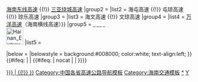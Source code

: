 {{Navbox
|name   =  海南省高速公路
|title  = [[海南高速公路|<span style="color:white;">海南省高速公路</span>]]
|titlestyle = background:#008000; color:white;
|groupstyle = background:#008000; color:white; text-align:center;
|image  = 
|style  =
|state  = collapsed

|group1 = [[中华人民共和国国家高速公路网|<span style="color:white;">国家高速</span>]]<br />[[File:China Expwy GXX sign no name.svg|45px]]
|list1  =
 {{Navbox|child
|groupstyle = background:#228B22; color:white; text-align:left; width:12em;
|liststyle = width:auto; text-align:left
|group1 ={{China Expwy Name|G98|&nbsp;[[海南环线高速公路|<span style="color:white;">海南地区环线高速</span>]]}}
|list1  = [[海口绕城高速]](西段）{{!}} [[海南西线高速公路|海南西线高速]] {{!}} [[海南东线高速]] {{!}} [[三亚绕城高速]]
|group2 ={{China Expwy Name|G9811|&nbsp;[[海南中线高速公路|<span style="color:white;">海南中线高速</span>]]}}
|list2  = 海屯高速 {{!}} 屯琼高速 {{!}} 琼乐高速
|group3 ={{China Expwy Name|G9812|&nbsp;[[海琼高速公路|<span style="color:white;">海琼高速</span>]]}}
|list3  = 海文高速 {{!}} 文琼高速
|group4 ={{China Expwy Name|G9813|&nbsp;[[万洋高速公路|<span style="color:white;">万洋高速</span>]]}}
|list4  = [[万洋高速]]（海南横线高速）}}
{{nowrap end}}
{{nowrap end}}
|group5 = [[海南高速公路|<span style="color:white;">琼高速</span>]]<br />[[File:Hainan Expwy SXX sign no name.svg|45px]]
|list5  =
 {{Navbox|child
  |groupstyle =background:green; color:white; text-align:left; width:120px;
  |liststyle = width:auto; text-align:left
  |group1 ={{China Expwy Name||&nbsp;[[山海高速公路|<span style="color:white;">山海高速</span>]]|P=Hainan}}
|list1  = [[山海高速公路|山海高速]]
|group2 ={{China Expwy Name|S15|&nbsp;[[儋白高速公路|<span style="color:white;">儋白高速</span>]]|P=Hainan}}
|list2  = [[儋白高速公路|儋白高速]]
|group3 ={{China Expwy Name||&nbsp;[[文临高速公路|<span style="color:white;">文临高速</span>]]|P=Hainan}}
|list3  = [[文临高速]]
|group4={{China Expwy Name|S81|&nbsp;[[海口联络线高速公路|<span style="color:white;">海口联络线</span>]]|P=Hainan}}
|list4  = [[海南东线高速]] （龙桥-府城）
|group5 ={{China Expwy Name|S82|&nbsp;[[海口联络线高速公路|<span style="color:white;">机场联络线</span>]]|P=Hainan}}
|list5  = [[海口绕城高速]] （东段）
|group6 ={{China Expwy Name|S84|&nbsp;[[海南西线高速公路|<span style="color:white;">三亚西联络线</span>]]|P=Hainan}}
|list6  = [[海南西线高速公路|海南西线高速]] （海角互通-海榆西线路口）
}}
|below  = {{中国各省高速公路模板}}
|belowstyle = background:#008000; color:white; text-align:left;
}}<includeonly>{{#ifeq: {{NAMESPACE}} | {{NS:0}} | {{#ifeq: {{{1|}}} | nocat | | [[Category:海南省高速公路{{#if:{{{catIdx|}}} | {{!}}{{{catIdx|}}} }}]]}}}}</includeonly>
<noinclude>
[[Category:中国各省高速公路导航模板]]
[[Category:海南交通模板]]
[[Category:海南省高速公路|*]]
[[Category:中国高速公路模板|Y]]</noinclude>